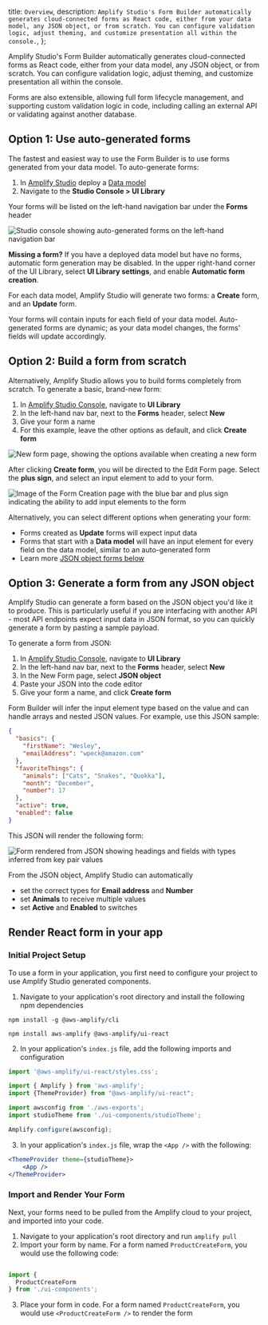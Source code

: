   title: `Overview`,
  description: `Amplify Studio's Form Builder automatically generates cloud-connected forms as React code, either from your data model, any JSON object, or from scratch. You can configure validation logic, adjust theming, and customize presentation all within the console.`,
};

Amplify Studio's Form Builder automatically generates cloud-connected forms as React code, either from your data model, any JSON object, or from scratch. You can configure validation logic, adjust theming, and customize presentation all within the console. 

Forms are also extensible, allowing full form lifecycle management, and supporting custom validation logic in code, including calling an external API or validating against another database.

## Option 1: Use auto-generated forms

The fastest and easiest way to use the Form Builder is to use forms generated from your data model. To auto-generate forms:

1. In [Amplify Studio](/console/adminui/start/#logging-in-and-creating-an-app) deploy a [Data model](/console/data/data-model/) 
2. Navigate to the **Studio Console > UI Library**

Your forms will be listed on the left-hand navigation bar under the **Forms** header

![Studio console showing auto-generated forms on the left-hand navigation bar](/images/console/formbuilder/overview1.png)

<Callout info>

**Missing a form?** If you have a deployed data model but have no forms, automatic form generation may be disabled. In the upper right-hand corner of the UI Library, select **UI Library settings**, and enable **Automatic form creation**.

</Callout>

For each data model, Amplify Studio will generate two forms: a **Create** form, and an **Update** form. 

Your forms will contain inputs for each field of your data model. Auto-generated forms are dynamic; as your data model changes, the forms' fields will update accordingly.

## Option 2: Build a form from scratch

Alternatively, Amplify Studio allows you to build forms completely from scratch. To generate a basic, brand-new form:

1. In [Amplify Studio Console](/console/adminui/start/#logging-in-and-creating-an-app), navigate to **UI Library**
2. In the left-hand nav bar, next to the **Forms** header, select **New**
3. Give your form a name
4. For this example, leave the other options as default, and click **Create form**

![New form page, showing the options available when creating a new form](/images/console/formbuilder/overview2.png)

After clicking **Create form**, you will be directed to the Edit Form page. Select the **plus sign**, and select an input element to add to your form. 

![Image of the Form Creation page with the blue bar and plus sign indicating the ability to add input elements to the form](/images/console/formbuilder/overview3.png)

Alternatively, you can select different options when generating your form:
- Forms created as **Update** forms will expect input data
- Forms that start with a **Data model** will have an input element for every field on the data model, similar to an auto-generated form
- Learn more [JSON object forms below](#option-3-generate-a-form-from-json)

## Option 3: Generate a form from any JSON object

Amplify Studio can generate a form based on the JSON object you'd like it to produce. This is particularly useful if you are interfacing with another API - most API endpoints expect input data in JSON format, so you can quickly generate a form by pasting a sample payload. 

To generate a form from JSON:

1. In [Amplify Studio Console](/console/adminui/start/#logging-in-and-creating-an-app), navigate to **UI Library**
2. In the left-hand nav bar, next to the **Forms** header, select **New**
3. In the New Form page, select **JSON object**
4. Paste your JSON into the code editor
5. Give your form a name, and click **Create form**

Form Builder will infer the input element type based on the value and can handle arrays and nested JSON values. For example, use this JSON sample:

```json
{
  "basics": {
    "firstName": "Wesley",
    "emailAddress": "wpeck@amazon.com"
  },
  "favoriteThings": {
    "animals": ["Cats", "Snakes", "Quokka"],
    "month": "December",
    "number": 17
  },
  "active": true,
  "enabled": false
}
```

This JSON will render the following form:

![Form rendered from JSON showing headings and fields with types inferred from key pair values](/images/console/formbuilder/overview6.png)

From the JSON object, Amplify Studio can automatically
- set the correct types for **Email address** and **Number**
- set **Animals** to receive multiple values
- set **Active** and **Enabled** to switches

## Render React form in your app

### Initial Project Setup

To use a form in your application, you first need to configure your project to use Amplify Studio generated components. 

1. Navigate to your application's root directory and install the following npm dependencies

```
npm install -g @aws-amplify/cli
```

```
npm install aws-amplify @aws-amplify/ui-react
```

2. In your application's `index.js` file, add the following imports and configuration

```jsx
import '@aws-amplify/ui-react/styles.css';

import { Amplify } from 'aws-amplify';
import {ThemeProvider} from "@aws-amplify/ui-react";

import awsconfig from './aws-exports';
import studioTheme from './ui-components/studioTheme';

Amplify.configure(awsconfig);
```
3. In your application's `index.js` file, wrap the `<App />` with the following:

```jsx
<ThemeProvider theme={studioTheme}>
    <App />
</ThemeProvider>
```

### Import and Render Your Form

Next, your forms need to be pulled from the Amplify cloud to your project, and imported into your code. 

1. Navigate to your application's root directory and run `amplify pull`
2. Import your form by name. For a form named `ProductCreateForm`, you would use the following code:

```jsx

import { 
  ProductCreateForm 
} from './ui-components';

```

3. Place your form in code. For a form named `ProductCreateForm`, you would use `<ProductCreateForm />` to render the form

